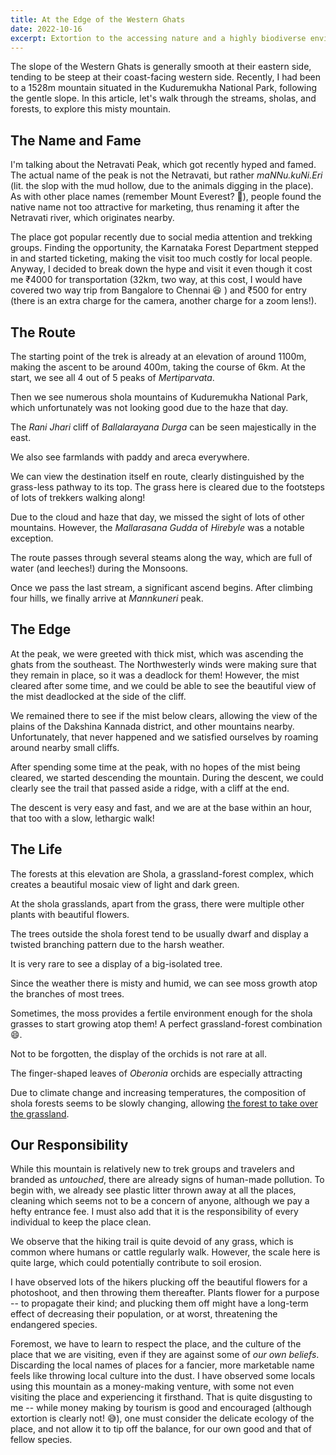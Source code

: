 ```yaml
---
title: At the Edge of the Western Ghats
date: 2022-10-16
excerpt: Extortion to the accessing nature and a highly biodiverse environment being disrespected...
---
```


The slope of the Western Ghats is generally smooth at their eastern side, tending to be steep at their coast-facing western side. Recently, I had been to a 1528m mountain situated in the Kuduremukha National Park, following the gentle slope. In this article, let's walk through the streams, sholas, and forests, to explore this misty mountain.

## The Name and Fame

I'm talking about the Netravati Peak, which got recently hyped and famed. The actual name of the peak is not the Netravati, but rather _maNNu.kuNi.Eri_ (lit. the slop with the mud hollow, due to the animals digging in the place). As with other place names (remember Mount Everest? 😬), people found the native name not too attractive for marketing, thus renaming it after the Netravati river, which originates nearby.

The place got popular recently due to social media attention and trekking groups. Finding the opportunity, the Karnataka Forest Department stepped in and started ticketing, making the visit too much costly for local people. Anyway, I decided to break down the hype and visit it even though it cost me ₹4000 for transportation (32km, two way, at this cost, I would have covered two way trip from Bangalore to Chennai 😆 ) and ₹500 for entry (there is an extra charge for the camera, another charge for a zoom lens!).

## The Route

The starting point of the trek is already at an elevation of around 1100m, making the ascent to be around 400m, taking the course of 6km. At the start, we see all 4 out of 5 peaks of _Mertiparvata_.

<IndexedImage
  src="edge-of-the-ghats-1.jpeg"
  index={0}
  caption="At the front, 2 peaks of _Mertiparvata_. The third peak is occuluded, the 4th one is visible with its head covered in the mist. The 5th and the tallest is completly covered with mist, although the cloud is in the same shape of the conical peak."
  type="NORMAL"
/>

Then we see numerous shola mountains of Kuduremukha National Park, which unfortunately was not looking good due to the haze that day.

<IndexedImage
  src="edge-of-the-ghats-2.jpeg"
  index={1}
  caption="The Shola Mountains of Kuduremukha Natioanl Park, covered with mist and haze"
  type="NORMAL"
/>

The _Rani Jhari_ cliff of _Ballalarayana Durga_ can be seen majestically in the east.

<IndexedImage
  src="edge-of-the-ghats-3.jpeg"
  index={2}
  caption="The _Rani Jhari_ Cliff at left"
  type="FULL_WIDTH"
/>

We also see farmlands with paddy and areca everywhere.

<IndexedImage
  src="edge-of-the-ghats-4.jpeg"
  index={3}
  caption="A terrace farmland amidst Shola jungle, a distant waterfall forms the backdrop"
  type="NORMAL"
/>

We can view the destination itself en route, clearly distinguished by the grass-less pathway to its top. The grass here is cleared due to the footsteps of lots of trekkers walking along!

<IndexedImage
  src="edge-of-the-ghats-5.jpeg"
  index={4}
  caption="The _Mannkuneri_ peak from along the route"
  type="NORMAL"
/>

Due to the cloud and haze that day, we missed the sight of lots of other mountains. However, the _Mallarasana Gudda_ of _Hirebyle_ was a notable exception.

<IndexedImage
  src="edge-of-the-ghats-6.jpeg"
  index={5}
  caption="_Mallarasana gudda_ is the hill at the last layer"
  type="FULL_WIDTH"
/>

The route passes through several steams along the way, which are full of water (and leeches!) during the Monsoons.

<IndexedImage
  src="edge-of-the-ghats-7.jpeg"
  index={6}
  caption="A strem en-route _Mannkuneri_"
  type="NORMAL"
  hide
/>

Once we pass the last stream, a significant ascend begins. After climbing four hills, we finally arrive at _Mannkuneri_ peak.

<IndexedImage
  src="edge-of-the-ghats-8.jpeg"
  index={7}
  caption="The significant ascend"
  type="PANORAMA"
/>

## The Edge

At the peak, we were greeted with thick mist, which was ascending the ghats from the southeast. The Northwesterly winds were making sure that they remain in place, so it was a deadlock for them! However, the mist cleared after some time, and we could be able to see the beautiful view of the mist deadlocked at the side of the cliff.

<IndexedImage
  src="edge-of-the-ghats-9.jpeg"
  index={8}
  caption="The locked mist, they could not raise further due to the winds atop blowing in the opposite direction"
  type="NORMAL"
/>

We remained there to see if the mist below clears, allowing the view of the plains of the Dakshina Kannada district, and other mountains nearby. Unfortunately, that never happened and we satisfied ourselves by roaming around nearby small cliffs.

<IndexedImage
  src="edge-of-the-ghats-10.jpeg"
  index={9}
  caption="Life at the edge, (mostly) a mango tree"
  type="NORMAL"
/>

After spending some time at the peak, with no hopes of the mist being cleared, we started descending the mountain. During the descent, we could clearly see the trail that passed aside a ridge, with a cliff at the end.

<IndexedImage
  src="edge-of-the-ghats-11.jpeg"
  index={10}
  caption="The way back, descent"
  type="FULL_WIDTH"
/>

The descent is very easy and fast, and we are at the base within an hour, that too with a slow, lethargic walk!

## The Life

The forests at this elevation are Shola, a grassland-forest complex, which creates a beautiful mosaic view of light and dark green.

<IndexedImage
  src="edge-of-the-ghats-12.jpeg"
  index={11}
  caption="The shola river of trees!"
  type="NORMAL"
/>

At the shola grasslands, apart from the grass, there were multiple other plants with beautiful flowers.

<IndexedImage
  src="edge-of-the-ghats-13.jpeg"
  index={12}
  caption="An attractive blue flower with its pollinator"
  type="NORMAL"
  hide
/>

<IndexedImage
  src="edge-of-the-ghats-14.jpeg"
  index={13}
  caption="An orchid-like flower raceme (maybe it is an orchid, I don't know!)"
  type="NORMAL"
  hide
/>

<IndexedImage
  src="edge-of-the-ghats-15.jpeg"
  index={14}
  caption="Simple and beautiful"
  type="NORMAL"
  hide
/>

The trees outside the shola forest tend to be usually dwarf and display a twisted branching pattern due to the harsh weather.

<IndexedImage
  src="edge-of-the-ghats-16.jpeg"
  index={15}
  caption="Trees isolated from shola forest, notice that they are dwarf, and their branching is twisted and orientaion is defined by strong winds."
  type="FULL_WIDTH"
/>

It is very rare to see a display of a big-isolated tree.

<IndexedImage
  src="edge-of-the-ghats-17.jpeg"
  index={16}
  caption="A medium size tree isolated from sholas"
  type="NORMAL"
  hide
/>

Since the weather there is misty and humid, we can see moss growth atop the branches of most trees.

<IndexedImage
  src="edge-of-the-ghats-18.jpeg"
  index={17}
  caption="A green moss atop of branch"
  type="NORMAL"
  hide
/>

Sometimes, the moss provides a fertile environment enough for the shola grasses to start growing atop them! A perfect grassland-forest combination 😄.

<IndexedImage
  src="edge-of-the-ghats-19.jpeg"
  index={18}
  caption="Grass growing atop tree branches!"
  type="NORMAL"
  hide
/>

Not to be forgotten, the display of the orchids is not rare at all.

<IndexedImage
  src="edge-of-the-ghats-20.jpeg"
  index={19}
  caption="A beautiful orchid, with flower that looks like that of _Loranthus_"
  type="FULL_WIDTH"
  hide
/>

The finger-shaped leaves of _Oberonia_ orchids are especially attracting

<IndexedImage
  src="edge-of-the-ghats-21.jpeg"
  index={20}
  caption="An _Oberonia_ orchid"
  type="NORMAL"
  hide
/>

Due to climate change and increasing temperatures, the composition of shola forests seems to be slowly changing, allowing [the forest to take over the grassland](/writings/corona-dataset "/writings/corona-dataset").

## Our Responsibility

While this mountain is relatively new to trek groups and travelers and branded as _untouched_, there are already signs of human-made pollution. To begin with, we already see plastic litter thrown away at all the places, cleaning which seems not to be a concern of anyone, although we pay a hefty entrance fee. I must also add that it is the responsibility of every individual to keep the place clean.

We observe that the hiking trail is quite devoid of any grass, which is common where humans or cattle regularly walk. However, the scale here is quite large, which could potentially contribute to soil erosion.

I have observed lots of the hikers plucking off the beautiful flowers for a photoshoot, and then throwing them thereafter. Plants flower for a purpose -- to propagate their kind; and plucking them off might have a long-term effect of decreasing their population, or at worst, threatening the endangered species.

Foremost, we have to learn to respect the place, and the culture of the place that we are visiting, even if they are against some of _our own beliefs_. Discarding the local names of places for a fancier, more marketable name feels like throwing local culture into the dust. I have observed some locals using this mountain as a money-making venture, with some not even visiting the place and experiencing it firsthand. That is quite disgusting to me -- while money making by tourism is good and encouraged (although extortion is clearly not! 😅), one must consider the delicate ecology of the place, and not allow it to tip off the balance, for our own good and that of fellow species.
